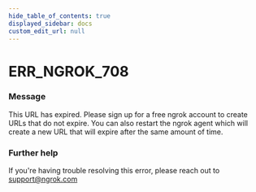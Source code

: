 ```yaml
---
hide_table_of_contents: true
displayed_sidebar: docs
custom_edit_url: null
---
```



# ERR_NGROK_708

### Message

This URL has expired. Please sign up for a free ngrok account to create URLs that do not expire. You can also restart the ngrok agent which will create a new URL that will expire after the same amount of time.

### Further help

If you're having trouble resolving this error, please reach out to [support@ngrok.com](mailto:support@ngrok.com?subject=Help%20with%20ERR_NGROK_708)

<ErrorDetails error="err_ngrok_708" />
